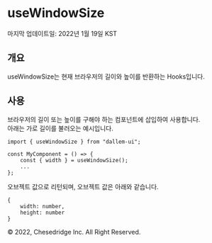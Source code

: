 
<Meta title="hooks/useWindowSize" />

# useWindowSize

마지막 업데이트일: 2022년 1월 19일 KST

## 개요

useWindowSize는 현재 브라우저의 길이와 높이를 반환하는 Hooks입니다.

## 사용

브라우저의 길이 또는 높이를 구해야 하는 컴포넌트에 삽입하여 사용합니다. <br />
아래는 가로 길이를 불러오는 예시입니다.

```
import { useWindowSize } from "dallem-ui";

const MyComponent = () => {
    const { width } = useWindowSize();
    ...
};
```

오브젝트 값으로 리턴되며, 오브젝트 값은 아래와 같습니다.

```
{
    width: number,
    height: number
}
```

&copy; 2022, Chesedridge Inc. All Right Reserved.
